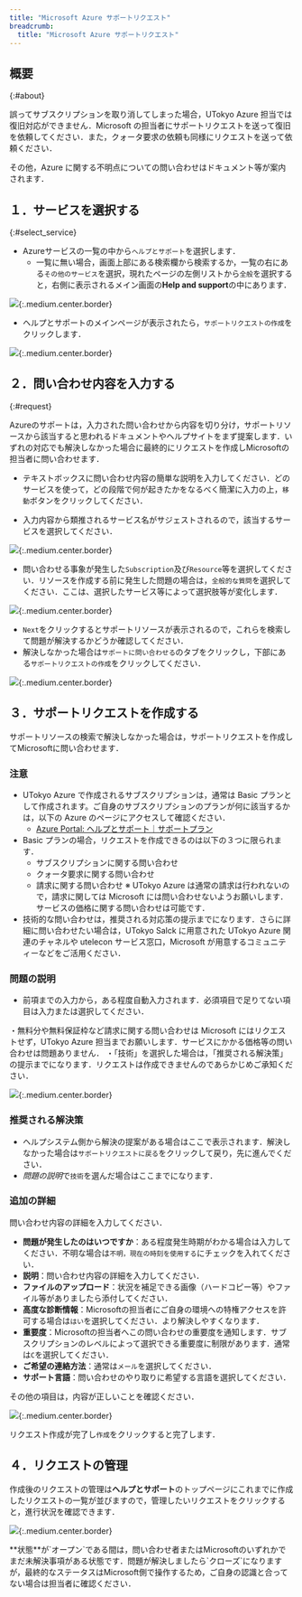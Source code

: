 ```yaml
---
title: "Microsoft Azure サポートリクエスト"
breadcrumb:
  title: "Microsoft Azure サポートリクエスト"
---
```


## 概要
{:#about}

誤ってサブスクリプションを取り消してしまった場合，UTokyo Azure 担当では復旧対応ができません．Microsoft の担当者にサポートリクエストを送って復旧を依頼してください．また，クォータ要求の依頼も同様にリクエストを送って依頼ください．

その他，Azure に関する不明点についての問い合わせはドキュメント等が案内されます．

## １．サービスを選択する
{:#select_service}

- Azureサービスの一覧の中から`ヘルプとサポート`を選択します．
    - 一覧に無い場合，画面上部にある検索欄から検索するか，一覧の右にある`その他のサービス`を選択，現れたページの左側リストから`全般`を選択すると，右側に表示されるメイン画面の**Help and support**の中にあります．

![](img/01_request1.png){:.medium.center.border}

- ヘルプとサポートのメインページが表示されたら，`サポートリクエストの作成`をクリックします．

![](img/02_request2.png){:.medium.center.border}

## ２．問い合わせ内容を入力する
{:#request}

Azureのサポートは，入力された問い合わせから内容を切り分け，サポートリソースから該当すると思われるドキュメントやヘルプサイトをまず提案します．いずれの対応でも解決しなかった場合に最終的にリクエストを作成しMicrosoftの担当者に問い合わせます．

- テキストボックスに問い合わせ内容の簡単な説明を入力してください．どのサービスを使って，どの段階で何が起きたかをなるべく簡潔に入力の上，`移動`ボタンをクリックしてください．

- 入力内容から類推されるサービス名がサジェストされるので，該当するサービスを選択してください．

![](img/03_request3.png){:.medium.center.border}

- 問い合わせる事象が発生した`Subscription`及び`Resource`等を選択してください．リソースを作成する前に発生した問題の場合は，`全般的な質問`を選択してください．ここは、選択したサービス等によって選択肢等が変化します．

![](img/04_request4.png){:.medium.center.border}

- `Next`をクリックするとサポートリソースが表示されるので，これらを検索して問題が解決するかどうか確認してください．
- 解決しなかった場合は`サポートに問い合わせる`のタブをクリックし，下部にある`サポートリクエストの作成`をクリックしてください．

![](img/05_request5.png){:.medium.center.border}

## ３．サポートリクエストを作成する

サポートリソースの検索で解決しなかった場合は，サポートリクエストを作成してMicrosoftに問い合わせます．

### 注意
- UTokyo Azure で作成されるサブスクリプションは，通常は Basic プランとして作成されます。ご自身のサブスクリプションのプランが何に該当するかは，以下の Azure のページにアクセスして確認ください．
  - [Azure Portal: ヘルプとサポート｜サポートプラン](https://portal.azure.com/#view/Microsoft_Azure_Support/HelpAndSupportBlade/~/supportPlans)
- Basic プランの場合，リクエストを作成できるのは以下の３つに限られます．
  - サブスクリプションに関する問い合わせ
  - クォータ要求に関する問い合わせ
  - 請求に関する問い合わせ ※ UTokyo Azure は通常の請求は行われないので，請求に関しては Microsoft には問い合わせないようお願いします．サービスの価格に関する問い合わせは可能です．
- 技術的な問い合わせは，推奨される対応策の提示までになります．さらに詳細に問い合わせたい場合は，UTokyo Salck に用意された UTokyo Azure 関連のチャネルや utelecon サービス窓口，Microsoft が用意するコミュニティーなどをご活用ください．

### 問題の説明
- 前項までの入力から，ある程度自動入力されます．必須項目で足りてない項目は入力または選択してください．

<div class="box">
・無料分や無料保証枠など請求に関する問い合わせは Microsoft にはリクエストせず，UTokyo Azure 担当までお願いします．サービスにかかる価格等の問い合わせは問題ありません．
・「技術」を選択した場合は，「推奨される解決策」の提示までになります．リクエストは作成できませんのであらかじめご承知ください．
</div>

![](img/06_request6.png){:.medium.center.border}

### 推奨される解決策
- ヘルプシステム側から解決の提案がある場合はここで表示されます．解決しなかった場合は`サポートリクエストに戻る`をクリックして戻り，先に進んでください．
- *問題の説明*で`技術`を選んだ場合はここまでになります．

### 追加の詳細

問い合わせ内容の詳細を入力してください．

- **問題が発生したのはいつですか**：ある程度発生時期がわかる場合は入力してください．不明な場合は`不明，現在の時刻を使用する`にチェックを入れてください．
- **説明**：問い合わせ内容の詳細を入力してください．
- **ファイルのアップロード**：状況を補足できる画像（ハードコピー等）やファイル等がありましたら添付してください．
- **高度な診断情報**：Microsoftの担当者にご自身の環境への特権アクセスを許可する場合は`はい`を選択してください．より解決しやすくなります．
- **重要度**：Microsoftの担当者へこの問い合わせの重要度を通知します．サブスクリプションのレベルによって選択できる重要度に制限があります．通常は`C`を選択してください．
- **ご希望の連絡方法**：通常は`メール`を選択してください．
- **サポート言語**：問い合わせのやり取りに希望する言語を選択してください．

その他の項目は，内容が正しいことを確認ください．

![](img/07_request7.png){:.medium.center.border}

リクエスト作成が完了し`作成`をクリックすると完了します．

## ４．リクエストの管理

作成後のリクエストの管理は**ヘルプとサポート**のトップページにこれまでに作成したリクエストの一覧が並びますので，管理したいリクエストをクリックすると，進行状況を確認できます．

![](img/08_request8.png){:.medium.center.border}

<div class="box">
**状態**が`オープン`である間は，問い合わせ者またはMicrosoftのいずれかでまだ未解決事項がある状態です．問題が解決しましたら`クローズ`になりますが，最終的なステータスはMicrosoft側で操作するため，ご自身の認識と合ってない場合は担当者に確認ください．
</div>

